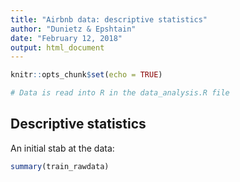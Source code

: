```yaml
---
title: "Airbnb data: descriptive statistics"
author: "Dunietz & Epshtain"
date: "February 12, 2018"
output: html_document
---
```


```r
knitr::opts_chunk$set(echo = TRUE)

# Data is read into R in the data_analysis.R file
```

## Descriptive statistics

An initial stab at the data:

```r
summary(train_rawdata)
```
